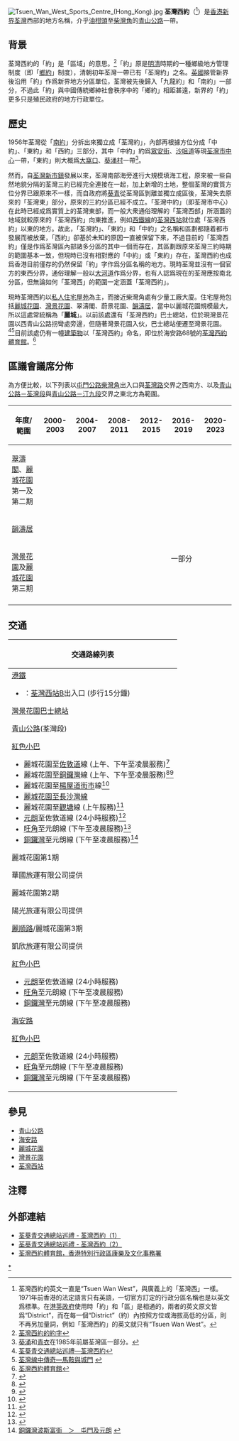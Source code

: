{{not|荃灣西站}}
{{Infobox settlement
| name = 荃灣西約
| official_name = Tsuen Wan West
| image_skyline = Tsuen Wan West.jpg
| imagesize = 250px
| image_caption = 荃灣西約
| image_seal = 
| mapsize = 
| map_caption = 荃灣西約在香港的位置
| pushpin_map =Hong Kong 
| pushpin_label_position = <!-- the position of the pushpin label: left, right, top, bottom, none -->
| coordinates = {{coord|22|22|19.5535|N|114|6|1.184|E|region:CN-91_type:city(480000)|display=title,inline}}
| subdivision_type = [[行政區|行政區]]
| subdivision_name = {{flag|Hong Kong}}
| subdivision_type1 = [[地區|地區]]
| subdivision_type2 = [[香港行政區劃|區]]
| subdivision_name1 = [[新界|新界]]
| subdivision_name2 = [[荃灣區|荃灣區]]
<!-- Area    ------------------------->
| established_title = 
| established_date = 
| seat_type = 
| seat = 
| government_type = 
| leader_title = 
| leader_name = 
| leader_name1 = 
| area_magnitude = 
| area_total_km2 = 
<!-- Population   ------------------>
| population_total = 
| population_as_of = 
| population_density_km2 = 
| population_urban = 
| population = 
| population_blank1 = 
| population_demonym = 
| population_note = 
| postal_code_type = 
| postal_code = 
| area_code = 
| website = 
| footnotes =
| coordinates_region = 
| timezone = [[香港時間|香港時間]]
| utc_offset = +8
}}
[[File:Tsuen_Wan_West_Sports_Centre_(Hong_Kong).jpg|thumb]]
'''荃灣西約'''（{{lang-en|Tsuen Wan West}}<ref>荃灣西約的英文一直是“Tsuen Wan West”，與廣義上的「荃灣西」一樣。1971年前香港的法定語言只有英語，一切官方訂定的行政分區名稱也是以英文爲標準。在[[港英政府|港英政府]]使用時「約」和「區」是相通的，兩者的英文原文皆爲“District”，而在每一個“District”（約）內按照方位或海拔高低的分區，則不再另加量詞，例如「荃灣西約」的英文就只有“Tsuen Wan West”。</ref>）是[[香港|香港]][[新界|新界]][[荃灣|荃灣]]西部的地方名稱，介乎[[油柑頭|油柑頭]]至[[柴灣角|柴灣角]]的[[青山公路|青山公路]]一帶。

== 背景 ==
荃灣西約的「約」是「區域」的意思。<ref>[http://hk.knowledge.yahoo.com/question/?qid=7007072000899 荃灣西約的約字]</ref>「約」原是[[明朝|明]][[清朝|清]]時期的一種鄉級地方管理制度（即「[[鄉約|鄉約]]」制度），清朝初年荃灣一帶已有「荃灣約」之名。[[英屬香港|英國]]接管新界後沿用「約」作爲新界地方分區單位，荃灣被先後歸入「九龍約」和「南約」一部分，不過此「約」與中國傳統鄉紳社會秩序中的「鄉約」相距甚遠，新界的「約」更多只是殖民政府的地方行政單位。

== 歷史 ==
1956年荃灣從「[[新界#歷史|南約]]」分拆出來獨立成「荃灣約」，內部再根據方位分成「中約」、「東約」和「西約」三部分，其中「中約」約爲[[眾安街|眾安街]]、[[沙咀道|沙咀道]]等現[[荃灣市中心|荃灣市中心]]一帶，「東約」則大概爲[[大窩口|大窩口]]、[[葵涌村|葵涌村]]一帶<ref>[[葵涌|葵涌]]和[[青衣島|青衣]]在1985年前屬荃灣區一部分。</ref>。

然而，自[[荃灣新市鎮|荃灣新市鎮]]發展以來，荃灣南部海旁進行大規模填海工程，原來被一些自然地貌分隔的荃灣三約已經完全連接在一起，加上新增的土地，整個荃灣的實質方位分界已跟原來不一樣，而自政府將[[葵青區|葵青]]從荃灣區剝離並獨立成區後，荃灣失去原來的「荃灣東」部分，原來的三約分區已經不成立。「荃灣中約」（即荃灣市中心）在此時已經成爲實質上的荃灣東部，而一般大衆通俗理解的「荃灣西部」所涵蓋的地域就較原來的「荃灣西約」向東推進，例如[[西鐵線|西鐵線]]的[[荃灣西站|荃灣西站]]就位處「荃灣西約」以東的地方。故此，「荃灣約」、「東約」和「中約」之名稱和區劃都隨着都市發展而被放棄，「西約」卻基於未知的原因一直被保留下來，不過目前的「荃灣西約」僅是作爲荃灣區內部諸多分區的其中一個而存在，其區劃跟原來荃灣三約時期的範圍基本一致，但現時已沒有相對應的「中約」或「東約」存在，荃灣西約也成爲香港目前僅存的仍然保留「約」字作爲分區名稱的地方。現時荃灣並沒有一個官方的東西分界，通俗理解一般以[[大河道|大河道]]作爲分界，也有人認爲現在的荃灣應按南北分區，但無論如何「荃灣西」的範圍一定涵蓋「荃灣西約」。

現時荃灣西約以[[私人住宅|私人住宅]][[屋苑|屋苑]]為主，而接近柴灣角處有少量工廠大廈。住宅屋苑包括[[麗城花園|麗城花園]]、[[灣景花園|灣景花園]]、翠濤閣、蔚景花園、[[韻濤居|韻濤居]]，當中以麗城花園規模最大，所以這處常統稱為「'''麗城'''」。以前該處還有「荃灣西約」巴士總站，位於現灣景花園以西青山公路拐彎處旁邊，但隨著灣景花園入伙，巴士總站便遷至灣景花園。<ref>[http://hk.youtube.com/watch?v=VtKTizJ55gw 荃葵青交通總站巡禮—荃灣西約]</ref><ref>[http://netvigator.com/~busstop/238X/TWroutes/43X.html 荃灣線中傳奇—馬鞍與城門] {{webarchive|url=https://web.archive.org/web/20080224113545/http://netvigator.com/~busstop/238X/TWroutes/43X.html |date=2008-02-24 }}</ref>目前該處仍有一幢[[建築物|建築物]]以「荃灣西約」命名，即位於海安路68號的[[荃灣西約體育館|荃灣西約體育館]]。<ref>[http://www.fso-tela.gov.hk/chi/lib/locations_details.cfm?Photo_Num=00212 荃灣西約體育館]{{dead link|date=2018年4月 |bot=InternetArchiveBot |fix-attempted=yes }}</ref>

==區議會議席分佈==
為方便比較，以下列表以[[屯門公路|屯門公路]][[柴灣角|柴灣角]]出入口與[[荃灣路|荃灣路]]交界之西南方、以及[[青山公路－荃灣段|青山公路－荃灣段]]與[[青山公路－汀九段|青山公路－汀九段]]交界之東北方為範圍。
{|class=wikitable
!年度/範圍!!2000-2003!!2004-2007!!2008-2011!!2012-2015!!2016-2019!!2020-2023
|-
|[[翠濤閣|翠濤閣]]、[[麗城花園|麗城花園]]第一及第二期||colspan=3|{{centre|[[麗濤|麗濤]]選區}}||rowspan=2|{{centre|[[麗濤|麗濤]]選區}}||colspan=2|{{centre|[[麗濤|麗濤]]選區}}
|-
|[[韻濤居|韻濤居]]||rowspan=2 colspan=3|{{centre|[[荃灣西_(選區)|麗興]]選區}}||rowspan=2 colspan=2|{{centre|[[荃灣西_(選區)|荃灣西]]選區}}一部分
|-
|[[灣景花園|灣景花園]]及[[麗城花園|麗城花園]]第三期||{{centre|[[荃灣西_(選區)|麗興]]選區}}
|-
|}

== 交通 ==
{| class="mw-collapsible mw-collapsed wikitable" style="background:white; margin: 0 auto; width: auto;"  
! 交通路線列表
|-
|
;[[港鐵|港鐵]]
*{{港鐵路線標誌|TML}}：[[荃灣西站|荃灣西站]]B出入口 (步行15分鐘)
;[[灣景花園巴士總站|灣景花園巴士總站]]
{{九龍新界巴士簡單列表|34|34M|48X|234P|234X|N48}}{{過海隧道巴士簡單列表|934}}
;[[青山公路|青山公路]](荃灣段)
{{九龍新界巴士簡單列表|34|34M|40|48P|48X|53|234B|234C|234D|234P|234X}}{{大嶼山巴士簡單列表|A38}}{{過海隧道巴士簡單列表|934}}
{{新界專線小巴簡單列表|96|96A|96B|96C|96M|96P|96S|302}}
;[[紅色小巴|紅色小巴]]
*麗城花園至[[佐敦道|佐敦道]]線 (上午、下午至凌晨服務)<ref>{{Cite web |url=http://www.16seats.net/chi/rmb/r_kn34.html |title=佐敦道白加士街　—　荃灣麗城花園 |access-date=2016-12-31 |archive-date=2016-09-22 |archive-url=https://web.archive.org/web/20160922233419/http://www.16seats.net/chi/rmb/r_kn34.html |dead-url=no }}</ref>
*麗城花園至[[銅鑼灣|銅鑼灣]]線 (上午、下午至凌晨服務)<ref>{{Cite web |url=http://www.16seats.net/chi/rmb/r_hn35.html |title=荃灣麗城花園　＞　灣仔／銅鑼灣 |access-date=2016-12-31 |archive-date=2017-03-10 |archive-url=https://web.archive.org/web/20170310044732/http://www.16seats.net/chi/rmb/r_hn35.html |dead-url=no }}</ref><ref>{{Cite web |url=http://www.16seats.net/chi/rmb/r_hn34.html |title=銅鑼灣糖街　＞　荃灣麗城花園 |access-date=2016-12-31 |archive-date=2017-01-15 |archive-url=https://web.archive.org/web/20170115041653/http://www.16seats.net/chi/rmb/r_hn34.html |dead-url=no }}</ref>
*麗城花園至[[楊屋道街市|楊屋道街市]]線<ref>{{Cite web |url=http://www.16seats.net/chi/rmb/r_n34.html |title=荃灣楊屋道街市　—　麗城花園 |access-date=2016-12-31 |archive-date=2021-05-14 |archive-url=https://web.archive.org/web/20210514225635/http://16seats.net/chi/rmb/r_n34.html |dead-url=no }}</ref>
*[[公共小巴麗城花園至長沙灣線|麗城花園至長沙灣線]]
*麗城花園至[[觀塘|觀塘]]線 (上午服務)<ref>{{Cite web |url=http://www.16seats.net/chi/rmb/r_kn44.html |title=荃灣麗城花園　＞　牛頭角及觀塘 |access-date=2016-12-31 |archive-date=2016-10-29 |archive-url=https://web.archive.org/web/20161029015640/http://www.16seats.net/chi/rmb/r_kn44.html |dead-url=no }}</ref>
*[[元朗|元朗]]至佐敦道線 (24小時服務)<ref>{{Cite web |url=http://www.16seats.net/chi/rmb/r_kn68.html |title=佐敦道白加士街　—　屯門及元朗 |access-date=2016-12-31 |archive-url=https://web.archive.org/web/20170128123953/http://www.16seats.net/chi/rmb/r_kn68.html |archive-date=2017-01-28 |dead-url=yes }}</ref>
*[[旺角|旺角]]至元朗線 (下午至凌晨服務)<ref>{{Cite web |url=http://www.16seats.net/chi/rmb/r_kn60.html |title=旺角新填地街　＞　屯門及元朗 |access-date=2016-12-31 |archive-url=https://web.archive.org/web/20161229134419/http://www.16seats.net/chi/rmb/r_kn60.html |archive-date=2016-12-29 |dead-url=yes }}</ref>
*[[銅鑼灣|銅鑼灣]]至元朗線 (下午至凌晨服務)<ref>[http://www.16seats.net/chi/rmb/r_hn68.html 銅鑼灣波斯富街　＞　屯門及元朗] {{webarchive|url=https://web.archive.org/web/20161002081352/http://www.16seats.net/chi/rmb/r_hn68.html |date=2016-10-02 }}</ref>
;麗城花園第1期
{{新界居民巴士簡單列表|NR322|NR327}} 華國旅運有限公司提供
;麗城花園第2期
{{新界居民巴士簡單列表|NR326}} 陽光旅運有限公司提供
;[[麗順路|麗順路]]/麗城花園第3期
{{新界居民巴士簡單列表|NR323}} 凱欣旅運有限公司提供
{{新界專線小巴簡單列表|96|96B|96C|96M|302}}
;[[紅色小巴|紅色小巴]]
*[[元朗|元朗]]至佐敦道線 (24小時服務)
*[[旺角|旺角]]至元朗線 (下午至凌晨服務)
*[[銅鑼灣|銅鑼灣]]至元朗線 (下午至凌晨服務)
;[[海安路_(香港)|海安路]]
{{九龍新界巴士簡單列表|40|48P|53|234B|234C|234D|N252}}{{過海隧道巴士簡單列表|934}}{{大嶼山巴士簡單列表|A38}}{{新界專線小巴簡單列表|96|96C|96M|302}}
;[[紅色小巴|紅色小巴]]
*[[元朗|元朗]]至佐敦道線 (24小時服務)
*[[旺角|旺角]]至元朗線 (下午至凌晨服務)
*[[銅鑼灣|銅鑼灣]]至元朗線 (下午至凌晨服務)
|}

==參見==
* [[青山公路|青山公路]]
* [[海安路_(香港)|海安路]]
* [[麗城花園|麗城花園]]
* [[灣景花園|灣景花園]]
* [[荃灣西站|荃灣西站]]

==注釋==
<references />

==外部連結==
*[http://hk.youtube.com/watch?v=VtKTizJ55gw 荃葵青交通總站巡禮 - 荃灣西約（1）]
*[http://hk.youtube.com/watch?v=p1PBaINZi7c 荃葵青交通總站巡禮 - 荃灣西約（2）]
*[https://web.archive.org/web/20110907053351/http://www.lcsd.gov.hk/lsb/b5/facilities.php?ftid=0&did=13 荃灣西約體育館，香港特別行政區康樂及文化事務署]

{{荃灣區}}


[[Category:荃灣西約|*]]